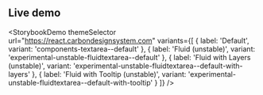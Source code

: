 ## Live demo

<StorybookDemo
  themeSelector
  url="https://react.carbondesignsystem.com"
  variants={[
    {
      label: 'Default',
      variant: 'components-textarea--default'
    },
    {
      label: 'Fluid (unstable)',
      variant: 'experimental-unstable-fluidtextarea--default'
    },
    {
      label: 'Fluid with Layers (unstable)',
      variant: 'experimental-unstable-fluidtextarea--default-with-layers'
    },
    {
      label: 'Fluid with Tooltip (unstable)',
      variant: 'experimental-unstable-fluidtextarea--default-with-tooltip'
    }
  ]}
/>
